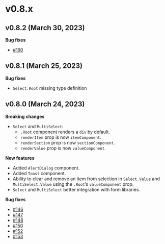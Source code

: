 # v0.8.x

## v0.8.2 (March 30, 2023)

**Bug fixes**

- [#160](https://github.com/kobaltedev/kobalte/pull/160)

## v0.8.1 (March 25, 2023)

**Bug fixes**

- `Select.Root` missing type definition

## v0.8.0 (March 24, 2023)

**Breaking changes**

- `Select` and `MultiSelect`:
  - `.Root` component renders a `div` by default.
  - `renderItem` prop is now `itemComponent`.
  - `renderSection` prop is now `sectionComponent`.
  - `renderValue` prop is now `valueComponent`.

**New features**

- Added `AlertDialog` component.
- Added `Toast` component.
- Ability to clear and remove an item from selection in `Select.Value` and `MultiSelect.Value` using the `.Root`’s `valueComponent` prop.
- `Select` and `MultiSelect` better integration with form libraries.

**Bug fixes**

- [#146](https://github.com/kobaltedev/kobalte/pull/146)
- [#147](https://github.com/kobaltedev/kobalte/pull/147)
- [#148](https://github.com/kobaltedev/kobalte/pull/148)
- [#150](https://github.com/kobaltedev/kobalte/pull/150)
- [#152](https://github.com/kobaltedev/kobalte/pull/152)
- [#153](https://github.com/kobaltedev/kobalte/pull/153)

